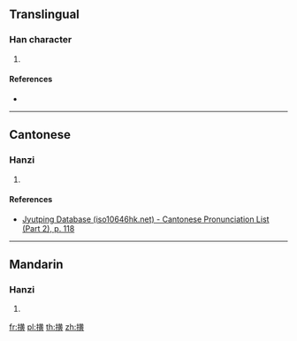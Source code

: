 ==Translingual==

===Han character===
{{Han char|rn=64|rad=手|as=12|sn=15|four=54086|canj=QTLC|ids=⿰扌黄}}

# {{defn|Han|sort=手12}}

====References====
* {{Han ref|kx=0454.200|dkj=12710|dj=0803.340|hdz=31953.080|uh=6497|ud=25751|bh=E5B2|bd=58802}}

----

==Cantonese==

===Hanzi===
{{yue-hanzi|jyut=[[gwong3]], [[gong3]]|y=gwong3, gong3}}

# {{defn|lang=yue|sort=手12}}

====References====
* [http://www.iso10646hk.net/jp/document/download.jsp Jyutping Database (iso10646hk.net) - Cantonese Pronunciation List (Part 2), p. 118]

----

==Mandarin==

===Hanzi===
{{cmn-hanzi|pin=[[guàng]] ([[guang4]])|wg=kuang<sup>4</sup>}}

# {{defn|lang=cmn|sort=手12}}

[[fr:撗]]
[[pl:撗]]
[[th:撗]]
[[zh:撗]]